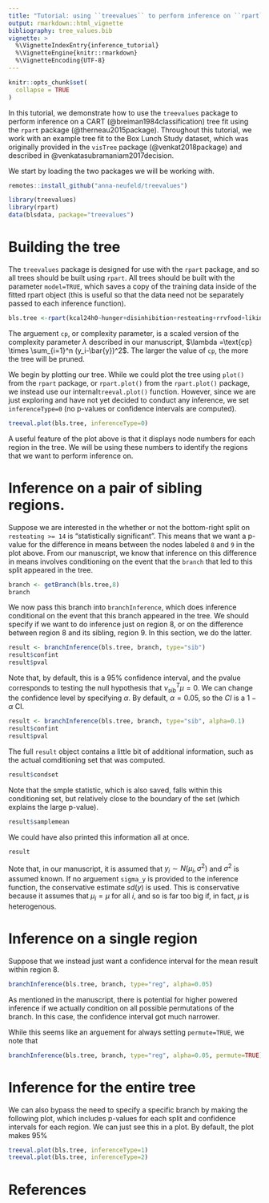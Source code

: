 ```yaml
---
title: "Tutorial: using ``treevalues`` to perform inference on ``rpart`` trees"
output: rmarkdown::html_vignette
bibliography: tree_values.bib
vignette: >
  %\VignetteIndexEntry{inference_tutorial}
  %\VignetteEngine{knitr::rmarkdown}
  %\VignetteEncoding{UTF-8}
---
```


```r
knitr::opts_chunk$set(
  collapse = TRUE
)
```

In this tutorial, we demonstrate how to use the ``treevalues`` package to perform inference on a CART (@breiman1984classification) tree fit using the ``rpart`` package (@therneau2015package). Throughout this tutorial, we work with an example tree fit to the Box Lunch Study dataset, which was originally provided in the ``visTree`` package (@venkat2018package) and described in @venkatasubramaniam2017decision.

We start by loading the two packages we will be working with. 

```r
remotes::install_github("anna-neufeld/treevalues")
```

```r
library(treevalues)
library(rpart)
data(blsdata, package="treevalues")
```

# Building the tree

The ``treevalues`` package is designed for use with the ``rpart`` package, and so all trees should be built using ``rpart``. All trees should be built with the parameter ``model=TRUE``, which saves a copy of the training data inside of the fitted rpart object (this is useful so that the data need not be separately passed to each inference function). 

```r
bls.tree <-rpart(kcal24h0~hunger+disinhibition+resteating+rrvfood+liking+wanting, model = TRUE, data = blsdata, cp=0.02)
```

The arguement ``cp``, or complexity parameter, is a scaled version of the complexity parameter $\lambda$ described in our manuscript, $\lambda =\text{cp} \times \sum_{i=1}^n (y_i-\bar{y})^2$. The larger the value of ``cp``, the more the tree will be pruned. 

We begin by plotting our tree. While we could plot the tree using ``plot()`` from the ``rpart`` package, or ``rpart.plot()`` from the ``rpart.plot()`` package, we instead use our internal``treeval.plot()`` function. However, since we are just exploring and have not yet decided to conduct any inference, we set ``inferenceType=0`` (no p-values or confidence intervals are computed).   

```r
treeval.plot(bls.tree, inferenceType=0)
```

A useful feature of the plot above is that it displays node numbers for each region in the tree. We will be using these numbers to identify the regions that we want to perform inference on. 

# Inference on a pair of sibling regions. 

Suppose we are interested in the whether or not the bottom-right split on ``resteating >= 14`` is "statistically significant". This means that we want a p-value for the difference in means between the nodes labeled ``8`` and ``9`` in the plot above. From our manuscript, we know that inference on this difference in means involves conditioning on the event that the ``branch`` that led to this split appeared in the tree.

```r
branch <- getBranch(bls.tree,8)
branch
```

We now pass this branch into ``branchInference``, which does inference conditional on the event that this branch appeared in the tree. We should specify if we want to do inference just on region 8, or on the difference between region 8 and its sibling, region 9. In this section, we do the latter.

```r
result <- branchInference(bls.tree, branch, type="sib")
result$confint
result$pval
```

Note that, by default, this is a 95% confidence interval, and the pvalue corresponds to testing the null hypothesis that $\nu_{sib}^T \mu = 0$. We can change the confidence level by specifying $\alpha$. By default, $\alpha=0.05$, so the $CI$ is a $1-\alpha$ CI. 

```r
result <- branchInference(bls.tree, branch, type="sib", alpha=0.1)
result$confint
result$pval
```

The full ``result`` object contains a little bit of additional information, such as the actual comditioning set that was computed.

```r
result$condset
```

Note that the smple statistic, which is also saved, falls within this conditioning set, but relatively close to the boundary of the set (which explains the large p-value). 

```r
result$samplemean
```
We could have also printed this information all at once.
```r
result
```

Note that, in our manuscript, it is assumed that $y_i \sim N(\mu_i, \sigma^2)$ and $\sigma^2$ is assumed known. If no arguement ``sigma_y`` is provided to the inference function, the conservative estimate $sd(y)$ is used. This is conservative because it assumes that $\mu_i = \mu$ for all $i$, and so is far too big if, in fact, $\mu$ is heterogenous. 

# Inference on a single region

Suppose that we instead just want a confidence interval for the mean result within region 8.

```r
branchInference(bls.tree, branch, type="reg", alpha=0.05)
```

As mentioned in the manuscript, there is potential for higher powered inference if we actually condition on all possible permutations of the branch. In this case, the confidence interval got much narrower.

While this seems like an arguement for always setting ``permute=TRUE``, we note that

```r
branchInference(bls.tree, branch, type="reg", alpha=0.05, permute=TRUE)
```


# Inference for the entire tree

We can also bypass the need to specify a specific branch by making the following plot, which includes p-values for each split and confidence intervals for each region. We can just see this in a plot. By default, the plot makes 95%

```r
treeval.plot(bls.tree, inferenceType=1)
treeval.plot(bls.tree, inferenceType=2)
```



# References
